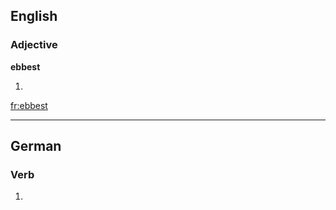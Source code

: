 ==English==

===Adjective===
'''ebbest'''

# {{superlative of|ebb}}

[[fr:ebbest]]

----
==German==
===Verb===
{{infl|de}}

# {{de-verb form of|ebben|2|s|k1}}
{{rfc-auto}}